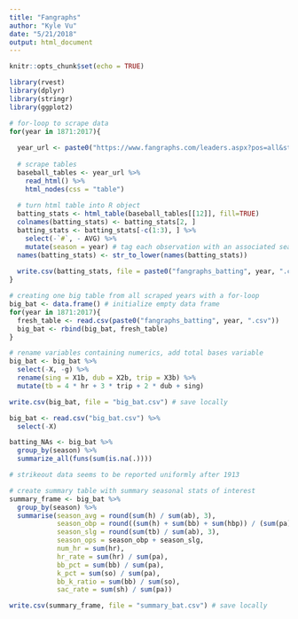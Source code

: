 ```yaml
---
title: "Fangraphs"
author: "Kyle Vu"
date: "5/21/2018"
output: html_document
---
```


```r
knitr::opts_chunk$set(echo = TRUE)
```

```r
library(rvest)
library(dplyr)
library(stringr)
library(ggplot2)
```

```r
# for-loop to scrape data
for(year in 1871:2017){
  
  year_url <- paste0("https://www.fangraphs.com/leaders.aspx?pos=all&stats=bat&lg=all&qual=0&type=0&season=", year, "&month=0&season1=", year, "&ind=0&team=0,ts&rost=0&age=0&filter=&players=0") # iteratively create urls for each year in defined range above
  
  # scrape tables
  baseball_tables <- year_url %>%
    read_html() %>%
    html_nodes(css = "table")
  
  # turn html table into R object
  batting_stats <- html_table(baseball_tables[[12]], fill=TRUE)
  colnames(batting_stats) <- batting_stats[2, ]
  batting_stats <- batting_stats[-c(1:3), ] %>%
    select(-`#`, - AVG) %>%
    mutate(season = year) # tag each observation with an associated season
  names(batting_stats) <- str_to_lower(names(batting_stats))
  
  write.csv(batting_stats, file = paste0("fangraphs_batting", year, ".csv"))
}
```

```r
# creating one big table from all scraped years with a for-loop
big_bat <- data.frame() # initialize empty data frame
for(year in 1871:2017){
  fresh_table <- read.csv(paste0("fangraphs_batting", year, ".csv"))
  big_bat <- rbind(big_bat, fresh_table)
}

# rename variables containing numerics, add total bases variable
big_bat <- big_bat %>%
  select(-X, -g) %>%
  rename(sing = X1b, dub = X2b, trip = X3b) %>%
  mutate(tb = 4 * hr + 3 * trip + 2 * dub + sing)

write.csv(big_bat, file = "big_bat.csv") # save locally
```
```r
big_bat <- read.csv("big_bat.csv") %>%
  select(-X)

batting_NAs <- big_bat %>%
  group_by(season) %>%
  summarize_all(funs(sum(is.na(.))))

# strikeout data seems to be reported uniformly after 1913
```

```r
# create summary table with summary seasonal stats of interest
summary_frame <- big_bat %>%
  group_by(season) %>%
  summarise(season_avg = round(sum(h) / sum(ab), 3),
            season_obp = round((sum(h) + sum(bb) + sum(hbp)) / (sum(pa)), 3),
            season_slg = round(sum(tb) / sum(ab), 3),
            season_ops = season_obp + season_slg,
            num_hr = sum(hr),
            hr_rate = sum(hr) / sum(pa),
            bb_pct = sum(bb) / sum(pa),
            k_pct = sum(so) / sum(pa),
            bb_k_ratio = sum(bb) / sum(so),
            sac_rate = sum(sh) / sum(pa))

write.csv(summary_frame, file = "summary_bat.csv") # save locally
```

